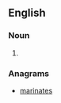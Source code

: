 ==English==

===Noun===
{{head|en|noun plural form}}

# {{plural of|animater|lang=en}}

===Anagrams===
* [[marinates#English|marinates]]